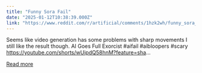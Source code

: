 ```yaml
---
title: "Funny Sora Fail"
date: "2025-01-12T10:38:39.000Z"
link: "https://www.reddit.com/r/artificial/comments/1hzk2wh/funny_sora_fail/"
---
```


Seems like video generation has some problems with sharp movements I still like the result though. 
 AI Goes Full Exorcist #aifail #aibloopers #scary https://youtube.com/shorts/wUipdQ58hnM?feature=sha...

[Read more](https://www.reddit.com/r/artificial/comments/1hzk2wh/funny_sora_fail/)
